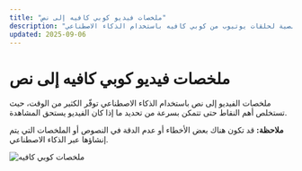 ```yaml
---
title: "ملخصات فيديو كوبي كافيه إلى نص"
description: "ملخصات نصية لحلقات يوتيوب من كوبي كافيه باستخدام الذكاء الاصطناعي."
updated: 2025-09-06
---
```


# ملخصات فيديو كوبي كافيه إلى نص  

ملخصات الفيديو إلى نص باستخدام الذكاء الاصطناعي توفّر الكثير من الوقت، حيث تستخلص أهم النقاط حتى تتمكن بسرعة من تحديد ما إذا كان الفيديو يستحق المشاهدة.  

<div className="note-box  transparent">
  <strong>ملاحظة:</strong> قد تكون هناك بعض الأخطاء أو عدم الدقة في النصوص أو الملخصات التي يتم إنشاؤها عبر الذكاء الاصطناعي.
</div>

![ملخصات كوبي كافيه](/images/community/copicafe/summaries.avif)
